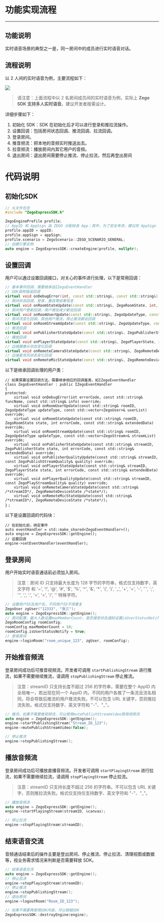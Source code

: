 # 功能实现流程
- - - 

## 功能说明
实时语音场景的典型之一是，同一房间中的成员进行实时语音对话。

## 流程说明
以 2 人间的实时语音为例，主要流程如下：

<Frame width="512" height="auto" caption=""><img src="https://storage.zego.im/sdk-doc/Pics/iOS/Applications-InstantAudio/5-InstantAudio-Implementation/flow.png" /></Frame>

> 请注意：上面流程中以 2 名房间成员间的实时语音为例，实际上 **Zego SDK 支持多人实时语音**。建议开发者按需设计。

详细步骤如下：

1. 初始化 SDK：SDK 在初始化后才可以进行登录和推拉流操作。
2. 设置回调：包括房间状态回调、推流回调、拉流回调。
3. 登录房间。
4. 推音频流：把本地的音频实时推送出去。
5. 拉音频流：播放房间内其它用户的音频。
6. 退出房间：退出房间需要停止推流、停止拉流，然后再登出房间

# 代码说明
## 初始化SDK

```c++
// 头文件包含
#include "ZegoExpressSDK.h"

ZegoEngineProfile profile;
// AppID 和 AppSign 由 ZEGO 分配给各 App；其中，为了安全考虑，建议将 AppSign 存储在 App 的业务后台，需要使用时从后台获取
profile.appID = appID;
profile.appSign = appSign;
profile.scenario = ZegoScenario::ZEGO_SCENARIO_GENERAL;
// 创建引擎实例
auto engine = ZegoExpressSDK::createEngine(profile, nullptr);
```
## 设置回调

用户可以通过设置回调接口，对关心的事件进行处理，以下是常用回调：

```c++
// 基本事件回调，需要继承自IZegoEventHandler
// SDK调用错误回调
virtual void onDebugError(int, const std::string&, const std::string&);
// 房间状态回调，登录，重连等结果信息
virtual void onRoomStateUpdate(const std::string&, ZegoRoomState, int, const std::string&);
// 房间用户更新回调，用户增加减少都会回调
virtual void onRoomUserUpdate(const std::string&, ZegoUpdateType, const std::vector<ZegoUser>&);
// 房间流变化回调，其他用户推流，停止推流都会回调
virtual void onRoomStreamUpdate(const std::string&, ZegoUpdateType, const std::vector<ZegoStream>&);
// 推流回调
virtual void onPublisherStateUpdate(const std::string&, ZegoPublisherState, int, const std::string&);
// 播放回调
virtual void onPlayerStateUpdate(const std::string&, ZegoPlayerState, int, const std::string&);
// 远端摄像头状态变化回调
virtual void onRemoteCameraStateUpdate(const std::string&, ZegoRemoteDeviceState);
// 远端麦克风状态变化回调
virtual void onRemoteMicStateUpdate(const std::string&, ZegoRemoteDeviceState);
```
以下是继承回调处理的用户类：
```
// 如果需要设置回调方法，需要继承相应的回调基类，如IZegoEventHandler
class ZegoEventHandler : public IZegoEventHandler
{
protected:
    virtual void onDebugError(int errorCode, const std::string& funcName, const std::string& info) override;
    virtual void onRoomUserUpdate(const std::string& roomID, ZegoUpdateType updateType, const std::vector<ZegoUser>& userList) override;
    virtual void onRoomStateUpdate(const std::string& roomID, ZegoRoomState state, int errorCode, const std::string& extendedData) override;
    virtual void onRoomStreamUpdate(const std::string& roomID, ZegoUpdateType updateType, const std::vector<ZegoStream>& streamList) override;
    virtual void onPublisherStateUpdate(const std::string& streamID, ZegoPublisherState state, int errorCode, const std::string& extendedData) override;
    virtual void onPublisherQualityUpdate(const std::string& streamID, const ZegoPublishStreamQuality& quality) override;
    virtual void onPlayerStateUpdate(const std::string& streamID, ZegoPlayerState state, int errorCode, const std::string& extendedData) override;
    virtual void onPlayerQualityUpdate(const std::string& streamID, const ZegoPlayStreamQuality& quality) override;    
    virtual void onRemoteCameraStateUpdate(const std::string& /*streamID*/, ZegoRemoteDeviceState /*state*/);
    virtual void onRemoteMicStateUpdate(const std::string& /*streamID*/, ZegoRemoteDeviceState /*state*/);
}；
```
以下是设置回调的代码块：
```
// 在初始化前，绑定事件
auto eventHandler = std::make_shared<ZegoEventHandler>();
auto engine = ZegoExpressSDK::getEngine();
// 设置回调
engine->setEventHandler(eventHandler);
```

## 登录房间

用户开始实时语音通话前必须加入房间。

> 注意：房间 ID 只支持最大长度为 128 字节的字符串，格式仅支持数字，英文字符 和 '~', '!', '@', '#', '$', '%', '^', '&', '\*', '(', ')', '_', '+', '=', '-', '`', ';', '’', ',', '.', '\<', '>', '/', '' 特殊字符。

```c++
// 设置用户ID及用户名，不同用户ID不得重复
ZegoUser zgUser("12333", "张三");
auto engine = ZegoExpressSDK::getEngine();
// 房间配置，最大人数设置maxMemberCount，是否接受状态通知设置isUserStatusNotify
ZegoRoomConfig roomConfig;
roomConfig.maxMemberCount = 10;
roomConfig.isUserStatusNotify = true;
// 登录房间
engine->loginRoom("room_unique_123", zgUser, roomConfig);

```

## 开始推音频流

登录房间成功后可推音视频流。开发者可调用 `startPublishingStream` 进行推流，如果不需要继续推流，请调用 `stopPublishingStream` 停止推流。

> 注意：streamID 只支持长度不超过 256 的字符串，需要在整个 AppID 内全局唯一，若出现在同一个 AppID 内，不同的用户各推了一条流且流名相同，将会导致后推流的用户推流失败。不可以包含 URL 关键字，否则推拉流失败。格式仅支持数字、英文字符和 "-"、"_"。

```c++
// 推流，如果不需要推视频流，可以使用mutePublishStreamVideo禁用视频流
auto engine = ZegoExpressSDK::getEngine();	
engine->startPublishingStream("Stream_ID_123");
engine->mutePublishStreamVideo(false);

// 停止推流
engine->stopPublishingStream();
```



## 播放音频流

登录房间成功后可播放直播音频流。开发者可调用 `startPlayingStream` 进行拉流，如果不需要继续拉流，请调用 `stopPlayingStream` 停止拉流。

> 注意：streamID 只支持长度不超过 256 的字符串。不可以包含 URL 关键字，否则推拉流失败。格式仅支持仅支持数字、英文字符和 "-"、"_"。

```c++
// 播放音频流
auto engine = ZegoExpressSDK::getEngine();
engine->startPlayingStream(streamID, &canvas);

// 停止拉流
engine->stopPlayingStream(streamID);
```



## 结束语音交流

音频通话结束后的操作主要是登出房间、停止推流、停止拉流、清理视图或数据等，视业务需求情况来判断是否需要释放 SDK。

```c++
// 结束语音交流
auto engine = ZegoExpressSDK::getEngine();
// 停止拉流
engine->stopPlayingStream(streamID);
// 停止推流
engine->stopPublishingStream();
// 退出房间
engine->logoutRoom("Room_ID_123");

// 如果不需要再使用SDK内容，可以销毁SDK
ZegoExpressSDK::destroyEngine(engine);
```
